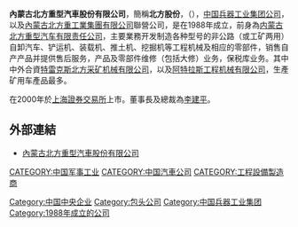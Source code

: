 '''內蒙古北方重型汽車股份有限公司'''，簡稱'''北方股份'''，（{{sse|600262}}），[[中国兵器工业集团公司|中国兵器工业集团公司]]，以及[[內蒙古北方重工業集團有限公司|內蒙古北方重工業集團有限公司]]聯營公司，是在1988年成立，前身為[[内蒙古北方重型汽车有限责任公司|内蒙古北方重型汽车有限责任公司]]，主要業務开发制造各种型号的非公路（或工矿两用）自卸汽车、铲运机、装载机、推土机、挖掘机等工程机械及相应的零部件，销售自产产品并提供售后服务，产品及零部件维修（包括大修）业务，保税库业务。其中中外合資[[特雷克斯北方采矿机械有限公司|特雷克斯北方采矿机械有限公司]]，以及[[阿特拉斯工程机械有限公司|阿特拉斯工程机械有限公司]]，生產矿用车產品最多。

在2000年於[[上海證券交易所|上海證券交易所]]上市。董事長及總裁為[[李建平|李建平]]。

== 外部連結 ==
* [http://www.chinanhl.com/ 內蒙古北方重型汽車股份有限公司] {{Wayback|url=http://www.chinanhl.com/ |date=20200612083235 }}

[[Category:中国中央企业|Category:中国中央企业]]
[[Category:包头公司|Category:包头公司]]
[[Category:中国兵器工业集团|Category:中国兵器工业集团]]
[[CATEGORY:中国军事工业|CATEGORY:中国军事工业]]
[[CATEGORY:中国汽車公司|CATEGORY:中国汽車公司]]
[[CATEGORY:工程設備製造商|CATEGORY:工程設備製造商]]
[[Category:1988年成立的公司|Category:1988年成立的公司]]